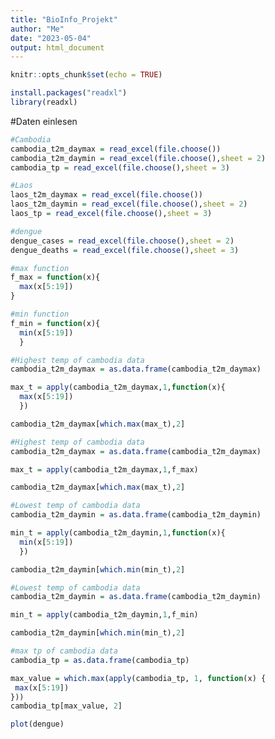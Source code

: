 ```yaml
---
title: "BioInfo_Projekt"
author: "Me"
date: "2023-05-04"
output: html_document
---
```


```r
knitr::opts_chunk$set(echo = TRUE)
```

```r
install.packages("readxl")
library(readxl)
```

#Daten einlesen
```r
#Cambodia
cambodia_t2m_daymax = read_excel(file.choose())
cambodia_t2m_daymin = read_excel(file.choose(),sheet = 2)
cambodia_tp = read_excel(file.choose(),sheet = 3)

#Laos
laos_t2m_daymax = read_excel(file.choose())
laos_t2m_daymin = read_excel(file.choose(),sheet = 2)
laos_tp = read_excel(file.choose(),sheet = 3)

#dengue
dengue_cases = read_excel(file.choose(),sheet = 2)
dengue_deaths = read_excel(file.choose(),sheet = 3)


```

```r
#max function
f_max = function(x){
  max(x[5:19])
}

#min function 
f_min = function(x){
  min(x[5:19])
  }
```

```r
#Highest temp of cambodia data
cambodia_t2m_daymax = as.data.frame(cambodia_t2m_daymax)

max_t = apply(cambodia_t2m_daymax,1,function(x){
  max(x[5:19])
  })

cambodia_t2m_daymax[which.max(max_t),2]
```
```r
#Highest temp of cambodia data
cambodia_t2m_daymax = as.data.frame(cambodia_t2m_daymax)

max_t = apply(cambodia_t2m_daymax,1,f_max)

cambodia_t2m_daymax[which.max(max_t),2]
```

```r
#Lowest temp of cambodia data
cambodia_t2m_daymin = as.data.frame(cambodia_t2m_daymin)

min_t = apply(cambodia_t2m_daymin,1,function(x){
  min(x[5:19])
  })

cambodia_t2m_daymin[which.min(min_t),2]
```
```r
#Lowest temp of cambodia data
cambodia_t2m_daymin = as.data.frame(cambodia_t2m_daymin)

min_t = apply(cambodia_t2m_daymin,1,f_min)

cambodia_t2m_daymin[which.min(min_t),2]
```

```r
#max tp of cambodia data
cambodia_tp = as.data.frame(cambodia_tp)

max_value = which.max(apply(cambodia_tp, 1, function(x) {
 max(x[5:19])
}))
cambodia_tp[max_value, 2]
```

```r
plot(dengue)
```

